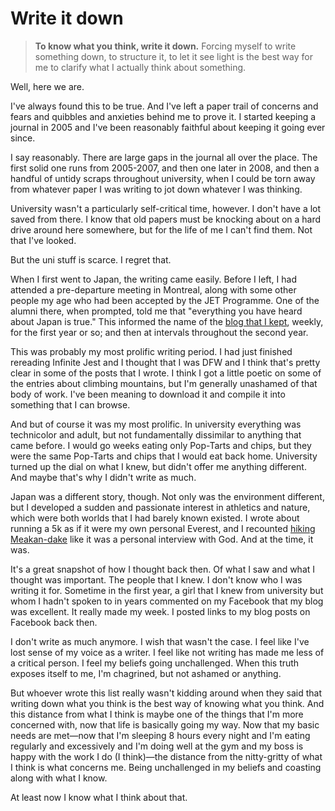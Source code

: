 # Write it down

> **To know what you think, write it down.** Forcing myself to write something down, to structure it, to let it see light is the best way for me to clarify what I actually think about something.

Well, here we are.

I've always found this to be true. And I've left a paper trail of concerns and fears and quibbles and anxieties behind me to prove it. I started keeping a journal in 2005 and I've been reasonably faithful about keeping it going ever since.

I say reasonably. There are large gaps in the journal all over the place. The first solid one runs from 2005-2007, and then one later in 2008, and then a handful of untidy scraps throughout university, when I could be torn away from whatever paper I was writing to jot down whatever I was thinking.

University wasn't a particularly self-critical time, however. I don't have a lot saved from there. I know that old papers must be knocking about on a hard drive around here somewhere, but for the life of me I can't find them. Not that I've looked.

But the uni stuff is scarce. I regret that.

When I first went to Japan, the writing came easily. Before I left, I had attended a pre-departure meeting in Montreal, along with some other people my age who had been accepted by the JET Programme. One of the alumni there, when prompted, told me that "everything you have heard about Japan is true." This informed the name of the [blog that I kept](http://everythingyouhaveheard.blogspot.com), weekly, for the first year or so; and then at intervals throughout the second year.

This was probably my most prolific writing period. I had just finished rereading Infinite Jest and I thought that I was DFW and I think that's pretty clear in some of the posts that I wrote. I think I got a little poetic on some of the entries about climbing mountains, but I'm generally unashamed of that body of work. I've been meaning to download it and compile it into something that I can browse.

And but of course it was my most prolific. In university everything was technicolor and adult, but not fundamentally dissimilar to anything that came before. I would go weeks eating only Pop-Tarts and chips, but they were the same Pop-Tarts and chips that I would eat back home. University turned up the dial on what I knew, but didn't offer me anything different. And maybe that's why I didn't write as much.

Japan was a different story, though. Not only was the environment different, but I developed a sudden and passionate interest in athletics and nature, which were both worlds that I had barely known existed. I wrote about running a 5k as if it were my own personal Everest, and I recounted [hiking Meakan-dake](https://www.mountainsofhokkaido.com/hikes/meakan-dake) like it was a personal interview with God. And at the time, it was.

It's a great snapshot of how I thought back then. Of what I saw and what I thought was important. The people that I knew. I don't know who I was writing it for. Sometime in the first year, a girl that I knew from university but whom I hadn't spoken to in years commented on my Facebook that my blog was excellent. It really made my week. I posted links to my blog posts on Facebook back then.

I don't write as much anymore. I wish that wasn't the case. I feel like I've lost sense of my voice as a writer. I feel like not writing has made me less of a critical person. I feel my beliefs going unchallenged. When this truth exposes itself to me, I'm chagrined, but not ashamed or anything.

But whoever wrote this list really wasn't kidding around when they said that writing down what you think is the best way of knowing what you think. And this distance from what I think is maybe one of the things that I'm more concerned with, now that life is basically going my way. Now that my basic needs are met—now that I'm sleeping 8 hours every night and I'm eating regularly and excessively and I'm doing well at the gym and my boss is happy with the work I do (I think)—the distance from the nitty-gritty of what I think is what concerns me. Being unchallenged in my beliefs and coasting along with what I know.

At least now I know what I think about that.
